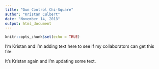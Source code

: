 ```yaml
---
title: "Gun Control Chi-Square"
author: "Kristan Culbert"
date: "November 14, 2018"
output: html_document
---
```


```r
knitr::opts_chunk$set(echo = TRUE)
```

I'm Kristan and I'm adding text here to see if my collaborators can get this file. 

It's Kristan again and I'm updating some text. 
